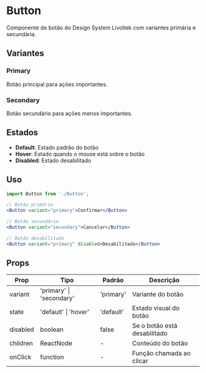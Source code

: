 
<Meta of={Button} />

# Button

Componente de botão do Design System Livoltek com variantes primária e secundária.

## Variantes

### Primary
Botão principal para ações importantes.

### Secondary  
Botão secundário para ações menos importantes.

## Estados

- **Default**: Estado padrão do botão
- **Hover**: Estado quando o mouse está sobre o botão
- **Disabled**: Estado desabilitado

## Uso

```jsx
import Button from './Button';

// Botão primário
<Button variant="primary">Confirmar</Button>

// Botão secundário
<Button variant="secondary">Cancelar</Button>

// Botão desabilitado
<Button variant="primary" disabled>Desabilitado</Button>
```

## Props

| Prop | Tipo | Padrão | Descrição |
|------|------|--------|-----------|
| variant | 'primary' \| 'secondary' | 'primary' | Variante do botão |
| state | 'default' \| 'hover' | 'default' | Estado visual do botão |
| disabled | boolean | false | Se o botão está desabilitado |
| children | ReactNode | - | Conteúdo do botão |
| onClick | function | - | Função chamada ao clicar |

<Canvas of={Story} />
